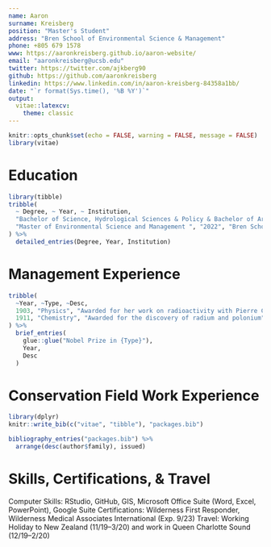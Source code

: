 ```yaml
---
name: Aaron
surname: Kreisberg
position: "Master's Student"
address: "Bren School of Environmental Science & Management"
phone: +805 679 1578
www: https://aaronkreisberg.github.io/aaron-website/
email: "aaronkreisberg@ucsb.edu"
twitter: https://twitter.com/ajkberg90
github: https://github.com/aaronkreisberg
linkedin: https://www.linkedin.com/in/aaron-kreisberg-84358a1bb/
date: "`r format(Sys.time(), '%B %Y')`"
output: 
  vitae::latexcv:
    theme: classic
---
```


```r
knitr::opts_chunk$set(echo = FALSE, warning = FALSE, message = FALSE)
library(vitae)
```


# Education

```r
library(tibble)
tribble(
  ~ Degree, ~ Year, ~ Institution, 
  "Bachelor of Science, Hydrological Sciences & Policy & Bachelor of Arts, History of Public Policy", "2012", "University of California, Santa Barbara",
  "Master of Environmental Science and Management ", "2022", "Bren School of Environmental Science & Management – University of California, Santa Barbara (UCSB)"
) %>% 
  detailed_entries(Degree, Year, Institution)
```

# Management Experience

```r
tribble(
  ~Year, ~Type, ~Desc,
  1903, "Physics", "Awarded for her work on radioactivity with Pierre Curie and Henri Becquerel",
  1911, "Chemistry", "Awarded for the discovery of radium and polonium"
) %>% 
  brief_entries(
    glue::glue("Nobel Prize in {Type}"),
    Year, 
    Desc
  )
```

# Conservation Field Work Experience

```r
library(dplyr)
knitr::write_bib(c("vitae", "tibble"), "packages.bib")

bibliography_entries("packages.bib") %>%
  arrange(desc(author$family), issued)
```

# Skills, Certifications, & Travel
Computer Skills: RStudio, GitHub, GIS, Microsoft Office Suite (Word, Excel, PowerPoint), Google Suite
Certifications: Wilderness First Responder, Wilderness Medical Associates International (Exp. 9/23)
Travel: Working Holiday to New Zealand (11/19–3/20) and work in Queen Charlotte Sound (12/19–2/20)
